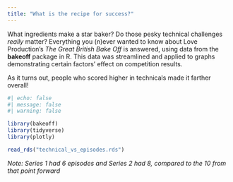 ```yaml
---
title: "What is the recipe for success?"
---
```


What ingredients make a star baker? Do those pesky technical challenges *really* matter? Everything you (n)ever wanted to know about Love Production's *The Great British Bake Off*  is answered, using data from the **bakeoff** package in R. This data was streamlined and applied to graphs demonstrating certain factors' effect on competition results.

As it turns out, people who scored higher in technicals made it farther overall!

```r
#| echo: false
#| message: false
#| warning: false

library(bakeoff)
library(tidyverse)
library(plotly)

read_rds("technical_vs_episodes.rds")
```


*Note: Series 1 had 6 episodes and Series 2 had 8, compared to the 10 from that point forward*
